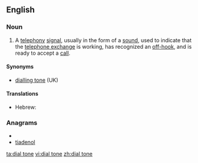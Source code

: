 ==English==
===Noun===
{{wikipedia}}
{{en-noun|sg=[[dial]] [[tone]]}}
# A [[telephony]] [[signal]], usually in the form of a [[sound]], used to indicate that the [[telephone exchange]] is working, has recognized an [[off-hook]], and is ready to accept a [[call]].

====Synonyms====
*[[dialling tone]] (UK)

====Translations====
{{trans-top|telephony signal}}
* Hebrew: {{t-|he|צליל חיוג|m|tr=tslil hiug}}
{{trans-mid}}
{{trans-bottom}}

===Anagrams===
* {{alphagram|adeilnot}}
* [[tiadenol#English|tiadenol]]


[[ta:dial tone]]
[[vi:dial tone]]
[[zh:dial tone]]